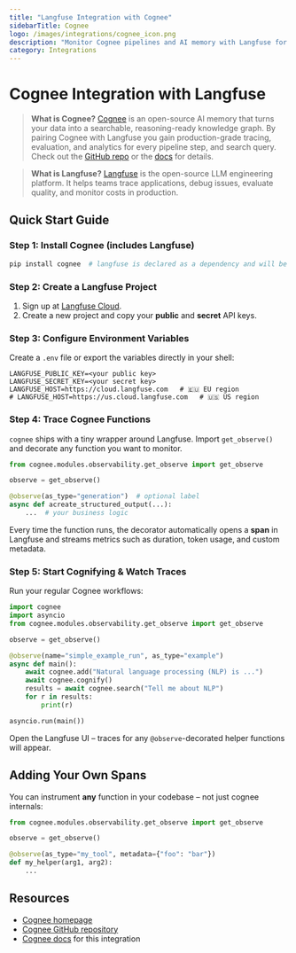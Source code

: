 ```yaml
---
title: "Langfuse Integration with Cognee"
sidebarTitle: Cognee
logo: /images/integrations/cognee_icon.png
description: "Monitor Cognee pipelines and AI memory with Langfuse for comprehensive observability in your AI agents."
category: Integrations
---
```


# Cognee Integration with Langfuse

> **What is Cognee?** [Cognee](https://www.cognee.ai/) is an open-source AI memory that turns your data into a searchable, reasoning-ready knowledge graph. By pairing Cognee with Langfuse you gain production-grade tracing, evaluation, and analytics for every pipeline step, and search query. Check out the [GitHub repo](https://github.com/topoteretes/cognee) or the [docs](https://docs.cognee.ai) for details.

> **What is Langfuse?** [Langfuse](https://langfuse.com) is the open-source LLM engineering platform. It helps teams trace applications, debug issues, evaluate quality, and monitor costs in production.

## Quick Start Guide

<Steps>

### Step&nbsp;1: Install Cognee (includes Langfuse)

```bash
pip install cognee  # langfuse is declared as a dependency and will be installed automatically
```

### Step&nbsp;2: Create a Langfuse Project

1. Sign up at [Langfuse Cloud](https://cloud.langfuse.com).
2. Create a new project and copy your **public** and **secret** API keys.

### Step&nbsp;3: Configure Environment Variables

Create a `.env` file or export the variables directly in your shell:

```env
LANGFUSE_PUBLIC_KEY=<your public key>
LANGFUSE_SECRET_KEY=<your secret key>
LANGFUSE_HOST=https://cloud.langfuse.com   # 🇪🇺 EU region
# LANGFUSE_HOST=https://us.cloud.langfuse.com   # 🇺🇸 US region
```

### Step&nbsp;4: Trace Cognee Functions

`cognee` ships with a tiny wrapper around Langfuse. Import `get_observe()` and decorate any function you want to monitor.

```python
from cognee.modules.observability.get_observe import get_observe

observe = get_observe()

@observe(as_type="generation")  # optional label
async def acreate_structured_output(...):
    ...  # your business logic
```

Every time the function runs, the decorator automatically opens a **span** in Langfuse and streams metrics such as duration, token usage, and custom metadata.

### Step&nbsp;5: Start Cognifying & Watch Traces

Run your regular Cognee workflows:

```python
import cognee
import asyncio
from cognee.modules.observability.get_observe import get_observe

observe = get_observe()

@observe(name="simple_example_run", as_type="example")
async def main():
    await cognee.add("Natural language processing (NLP) is ...")
    await cognee.cognify()
    results = await cognee.search("Tell me about NLP")
    for r in results:
        print(r)

asyncio.run(main())
```

Open the Langfuse UI – traces for any `@observe`-decorated helper functions will appear.

</Steps>

## Adding Your Own Spans

You can instrument **any** function in your codebase – not just cognee internals:

```python
from cognee.modules.observability.get_observe import get_observe

observe = get_observe()

@observe(as_type="my_tool", metadata={"foo": "bar"})
def my_helper(arg1, arg2):
    ...
```

## Resources

- [Cognee homepage](https://www.cognee.ai/)
- [Cognee GitHub repository](https://github.com/topoteretes/cognee)
- [Cognee docs](https://docs.cognee.ai/how-to-guides/cognee-sdk/integrations/langfuse-integration) for this integration